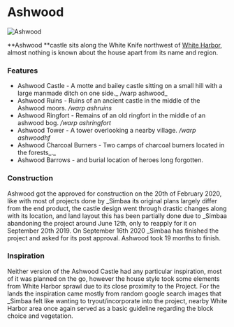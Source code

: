 

# Ashwood

<Image src="https://cdn.sanity.io/images/1as7cn02/production/ab4895cc1ec080fe155361add6e5f070ffb23436-1280x720.png?w=976&h=350&fit=crop&crop=center&auto=format" alt="Ashwood" width={976} height={350}  />

<ProjectDetails
  floatRight
  region="North"
  house="House Ashwood"
  type="Castle"
  status="Completed"
  warp="/warp ashwood"
  projectLead="_Simbaa"
  dateStarted="February 20, 2019"
  dateCompleted="February 20, 2019"
/>

**Ashwood **castle sits along the White Knife northwest of [White Harbor](https://westeroscraft.com/wiki/north/white-harbor), almost nothing is known about the house apart from its name and region.

### Features

* Ashwood Castle - A motte and bailey castle sitting on a small hill with a large manmade ditch on one side._ /warp ashwood_
* Ashwood Ruins - Ruins of an ancient castle in the middle of the Ashwood moors. _/warp ashruins_
* Ashwood Ringfort - Remains of an old ringfort in the middle of an ashwood bog. _/warp ashringfort_
* Ashwood Tower - A tower overlooking a nearby village. _/warp ashwoodhf_
* Ashwood Charcoal Burners - Two camps of charcoal burners located in the forests_._
* Ashwood Barrows - and burial location of heroes long forgotten.

### Construction

Ashwood got the approved for construction on the 20th of February 2020, like with most of projects done by _Simbaa its original plans largely differ from the end product, the castle design went through drastic changes along with its location, and land layout this has been partially done due to _Simbaa abandoning the project around June 12th, only to reapply for it on September 20th 2019. On September 16th 2020 _Simbaa has finished the project and asked for its post approval. Ashwood took 19 months to finish.

### Inspiration

Neither version of the Ashwood Castle had any particular inspiration, most of it was planned on the go, however the house style took some elements from White Harbor sprawl due to its close proximity to the Project. For the lands the inspiration came mostly from random google search images that _Simbaa felt like wanting to tryout/incorporate into the project, nearby White Harbor area once again served as a basic guideline regarding the block choice and vegetation.
